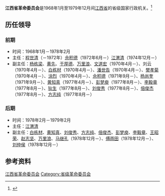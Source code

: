 '''江西省革命委员会'''是1968年1月至1979年12月间[[江西省|江西省]]的省级国家行政机关。<ref>{{Cite book|title=中华人民共和国职官志|author=何虎生, 李耀东, 向常福主编|publisher=中国社会出版社|year=2003|isbn=9787800883934|location=北京}}</ref>

== 历任领导 ==
=== 前期 ===
* 时间：1968年1月－1978年2月
* 主任：[[程世清|程世清]]（－1972年）{{to}}[[佘积德|佘积德]]（1972年6月－）{{to}}[[江渭清|江渭清]]（1974年12月－）
* 副主任：[[杨栋梁_(1954年)|杨栋梁]]、[[黄先|黄先]]、[[于厚德|于厚德]]、[[万里浪|万里浪]]、[[文道宏|文道宏]]（1970年4月－）、刘云（1970年4月－）、[[白栋材|白栋材]]（1970年4月－）、[[潘世告|潘世告]]（1970年4月－）、[[樊孝菊|樊孝菊]]（1970年4月－）、[[涂烈|涂烈]]（1970年4月－）、[[佘积德|佘积德]]（1971年9月－）、[[杨尚奎|杨尚奎]]（1971年9月－）、[[黄知真|黄知真]]（1977年4月－）、[[彭梦庾|彭梦庾]]（1977年8月－）、[[李毅章|李毅章]]（1977年8月－）、[[狄生|狄生]]（1977年8月－）、[[刘俊秀_(1904年)|刘俊秀]]（1977年8月－）、[[倍俊杰|倍俊杰]]（1977年8月－）、[[方志纯|方志纯]]（1977年8月－）

=== 后期 ===
* 时间：1978年2月－1979年2月
* 主任：[[江渭清|江渭清]]
* 副主任：[[白栋材|白栋材]]、[[黄知真|黄知真]]、[[刘俊秀_(1904年)|刘俊秀]]、[[方志纯|方志纯]]、[[倍俊杰|倍俊杰]]、[[彭梦庾|彭梦庾]]、[[李毅章|李毅章]]、[[王昭荣|王昭荣]]、[[赵志坚|赵志坚]]、[[万里浪|万里浪]]、[[马继孔|马继孔]]（1978年12月－）、[[傅雨田|傅雨田]]（1978年12月－）、[[刘仲侯|刘仲侯]]（1978年12月－）

== 参考资料 ==
{{reflist}}

{{江西行政长官}}

[[Category:江西省革命委员会|]]
[[Category:省级革命委员会|Category:省级革命委员会]]